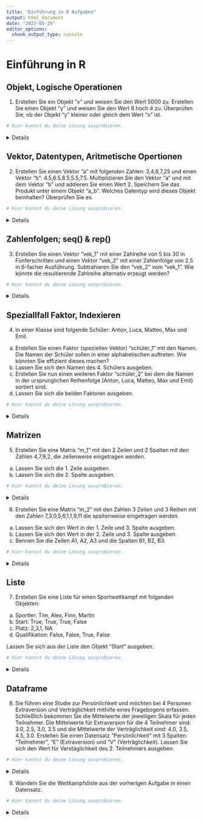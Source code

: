 ```yaml
---
title: "Einführung in R Aufgaben"
output: html_document
date: "2023-05-29"
editor_options: 
  chunk_output_type: console
---
```


# Einführung in R

## Objekt, Logische Operationen 

1) Erstellen Sie ein Objekt "x" und weisen Sie den Wert 5000 zu. Erstellen Sie einen Objekt "y" und weisen Sie den Wert 8 hoch 4 zu. Überprüfen Sie, ob der Objekt "y" kleiner oder gleich dem Wert "x" ist. 

```r
# Hier kannst du deine Lösung ausprobieren.


```

<!-- loesung: start-->
<details>
```r

x <- 5000
y <- 8^4
y <= x

```
</details>
<!-- loesung: ende-->

## Vektor, Datentypen, Aritmetische Opertionen  

2) Erstellen Sie einen Vektor "a" mit folgenden Zahlen: 3,4,6,7,25 und einen Vektor "b": 4.5,6.5,8.5,5.5,7.5. Multiplizieren Sie den Vektor "a" und mit dem Vektor "b" und addieren Sie einen Wert 2. Speichern Sie das Produkt unter einem Objekt "a_b". Welches Datentyp wird dieses Objekt beinhalten? Überprüfen Sie es. 

```r
# Hier kannst du deine Lösung ausprobieren.


```

<!-- loesung: start-->
<details>
```r

a <- c(3,4,6,7,25)
b <- c(4.5,6.5,8.5,5.5,7.5)
a_b <- a*b+2
str(a_b)

```
</details>
<!-- loesung: ende-->

## Zahlenfolgen; seq() & rep()

3) Erstellen Sie einen Vektor "vek_1" mit einer Zahlreihe von 5 bis 30 in Fünferschritten und einen Vektor "vek_2" mit einer Zahlenfolge von 2.5 in 6-facher Ausführung. Subtrahieren Sie den "vek_2" vom "vek_1". Wie könnte die resultierende Zahlreihe alternativ erzeugt werden?

```r
# Hier kannst du deine Lösung ausprobieren.


```

<!-- loesung: start-->
<details>
```r

vek_1 <- seq(5,30,5)
vek_2 <- rep(2.5,6)
vek_1 - vek_2
seq(2.5,27.5,5)

```
</details>
<!-- loesung: ende-->

## Speziallfall Faktor, Indexieren 

4) In einer Klasse sind folgende Schüler: Anton, Luca, Matteo, Max und Emil. 

a) Erstellen Sie einen  Faktor (speziellen Vektor) "schüler_1" mit den Namen. Die Namen der Schüler sollen in einer alphabetischen auftreten. Wie könnten Sie effizient dieses machen? 
b) Lassen Sie sich den Namen des 4. Schülers ausgeben. 
c) Erstellen Sie nun einen weiteren Faktor "schüler_2" bei dem die Namen in der ursprunglichen Reihenfolge (Anton, Luca, Matteo, Max und Emil) sortiert sind. 
d) Lassen Sie sich die beiden Faktoren ausgeben.

```r
# Hier kannst du deine Lösung ausprobieren.


```

<!-- loesung: start-->
<details>
```r

#a)
schüler_1 <- factor(c("Anton", "Luca", "Matteo", "Max", "Emil"), ordered = TRUE)

#b)
schüler[4]

#c)
schüler_2 <- factor(schüler_1, ordered=TRUE, levels=c("Anton", "Luca", "Matteo", "Max", "Emil"))

#d)
print(schüler_1) #alternativ auch ohne "print()"
print(schüler_2) #alternativ auch ohne "print()"

```
</details>
<!-- loesung: ende-->

## Matrizen 

5) Erstellen Sie eine Matrix "m_1" mit den 2 Zeilen und 2 Spalten mit den Zahlen 4,7,9,2, die zeilenweise  eingetragen werden. 
a) Lassen Sie sich die 1. Zeile ausgeben. 
b) Lassen Sie sich die 2. Spalte ausgeben.

```r
# Hier kannst du deine Lösung ausprobieren.


```

<!-- loesung: start-->
<details>
```r

m_1 <- matrix(data = c(4,7,9,2), nrow = 2, ncol = 2, byrow = TRUE)

#a) 
m_1[1, ]
#b) 
m_1[ , 2]

```
</details>
<!-- loesung: ende-->

6) Erstellen Sie eine Matrix "m_2" mit den Zahlen 3 Zeilen und 3 Reihen mit den Zahlen 7,3,0,5,6,1,1,9,11 die spaltenweise eingetragen werden. 
a) Lassen Sie sich den Wert in der 1. Zeile und 3. Spalte ausgeben. 
b) Lassen Sie sich den Wert in der 2. Zeile und 3. Spalte ausgeben.
c) Bennen Sie die Zeilen A1, A2, A3 und die Spalten B1, B2, B3.

```r
# Hier kannst du deine Lösung ausprobieren.


```

<!-- loesung: start-->
<details>
```r

m_2 <- matrix(data = c(7,3,0,5,6,1,1,9,11), nrow = 3, byrow = FALSE)
#a)
m_2[1,3]
#b)
m_2[2,3]
#c)
rownames(m_2) <- c("A1", "A2", "A3")
colnames(m_2) <- c("B1", "B2", "B3")

```
</details>
<!-- loesung: ende-->

## Liste

7) Erstellen Sie eine Liste für einen Sportwettkampf mit folgenden Objekten: 
a) Sportler: Tim, Alex, Finn, Martin 
b) Start: True, True, True, False
b) Platz: 2,3,1, NA
c) Qualifikation: False, False, True, False

Lassen Sie sich aus der Liste den Objekt "Start" ausgeben.

```r
# Hier kannst du deine Lösung ausprobieren.


```

<!-- loesung: start-->
<details>
```r

list_wettkampf <- list(Sportler = c("Tim", "Alex", "Finn", "Martin"),
                       Start = c(T,T,T,F),
                       Platz = c(2,3,1,NA),
                       Qualifikation = c(F, F, T,F))

list_wettkampf$Start

```
</details>
<!-- loesung: ende-->

## Dataframe 

8) Sie führen eine Studie zur Persönlichkeit und möchten bei 4 Personen Extraversion und Verträglichkeit mithilfe eines Fragebogens erfassen. Schließlich bekommen Sie die Mittelwerte der jeweiligen Skala für jeden Teilnehmer. Die Mittelwerte für Extraversion für die 4 Teilnehmer sind: 3.0, 2.5, 3.0, 3.5 und die Mittelwerte der Verträglichkeit sind: 4.0, 3.5, 4.5, 3.0. Erstellen Sie einen Datensatz "Persönlichkeit" mit 3 Spalten: "Teilnehmer", "E" (Extraversion) und "V" (Verträglichkeit). Lassen Sie sich den Wert für Verstäglichkeit des 2. Teilnehmers ausgeben.    

```r
# Hier kannst du deine Lösung ausprobieren.


```

<!-- loesung: start-->
<details>
```r

Teilnehmer <- c(1,2,3,4)
E <- c(3.0, 2.5, 3.0, 3.5)
V <- c(4.0, 3.5, 4.5, 3.0)

Persönlichkeit <- data.frame(Teilnehmer, E, V)

Persönlichkeit[2,3] 

```
</details>
<!-- loesung: ende-->

9) Wandeln Sie die Wettkampfsliste aus der vorherigen Aufgabe in einen Datensatz. 

```r
# Hier kannst du deine Lösung ausprobieren.


```

<!-- loesung: start-->
<details>
```r

data.frame(list_wettkampf)

```
</details>
<!-- loesung: ende-->
